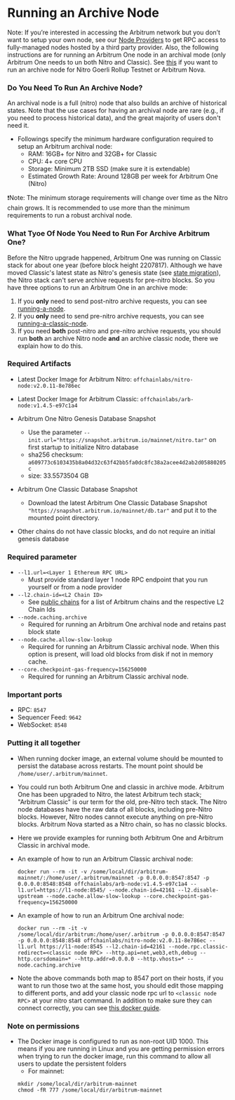 # Running an Archive Node

Note: If you’re interested in accessing the Arbitrum network but you don’t want to setup your own node, see our [Node Providers](./node-providers.mdx) to get RPC access to fully-managed nodes hosted by a third party provider.
Also, the following instructions are for running an Arbitrum One node in an archival mode (only Arbitrum One needs to un both Nitro and Classic). See [this](./running-a-node.md) if you want to run an archive node for Nitro Goerli Rollup Testnet or Arbitrum Nova.

### Do You Need To Run An Archive Node?

An archival node is a full (nitro) node that also builds an archive of historical states. Note that the use cases for having an archival node are rare (e.g., if you need to process historical data), and the great majority of users don't need it.

- Followings specify the minimum hardware configuration required to setup an Arbitrum archival node:
  - RAM: 16GB+ for Nitro and 32GB+ for Classic
  - CPU: 4+ core CPU
  - Storage: Minimum 2TB SSD (make sure it is extendable)
  - Estimated Growth Rate: Around 128GB per week for Arbitrum One (Nitro)

❗️Note: The minimum storage requirements will change over time as the Nitro chain grows. It is recommended to use more than the minimum requirements to run a robust archival node.

### What Tyoe Of Node You Need to Run For Archive Arbitrum One?

Before the Nitro upgrade happened, Arbitrum One was running on Classic stack for about one year (before block height 2207817).
Although we have moved Classic's latest state as Nitro's genesis state (see [state migration](../migration/state-migration.mdx)), the Nitro stack can't serve archive requests for pre-nitro blocks. So you have three options to run an Arbitrum One in an archive mode:
1. If you **only** need to send post-nitro archive requests, you can see [running-a-node](./running-a-node.md).
2. If you **only** need to send pre-nitro archive requests, you can see [running-a-classic-node](./running-a-classic-node.mdx).
3. If you need **both** post-nitro and pre-nitro archive requests, you should run **both** an archive Nitro node **and** an archive classic node, there we  explain how to do this.

### Required Artifacts

- Latest Docker Image for Arbitrum Nitro: `offchainlabs/nitro-node:v2.0.11-8e786ec`
- Latest Docker Image for Arbitrum Classic: `offchainlabs/arb-node:v1.4.5-e97c1a4`

- Arbitrum One Nitro Genesis Database Snapshot

  - Use the parameter `--init.url="https://snapshot.arbitrum.io/mainnet/nitro.tar"` on first startup to initialize Nitro database
  - sha256 checksum: `a609773c6103435b8a04d32c63f42bb5fa0dc8fc38a2acee4d2ab2d05880205c`
  - size: 33.5573504 GB

- Arbitrum One Classic Database Snapshot
  
  - Download the latest Arbitrum One Classic Database Snapshot `"https://snapshot.arbitrum.io/mainnet/db.tar"` and  put it to the mounted point directory.

- Other chains do not have classic blocks, and do not require an initial genesis database

### Required parameter 

- `--l1.url=<Layer 1 Ethereum RPC URL>`
  - Must provide standard layer 1 node RPC endpoint that you run yourself or from a node provider
- `--l2.chain-id=<L2 Chain ID>`
  - See [public chains](../public-chains.mdx) for a list of Arbitrum chains and the respective L2 Chain Ids
- `--node.caching.archive` 
  - Required for running an Arbitrum One archival node and retains past block state
- `--node.cache.allow-slow-lookup`
  - Required for running an Arbitrum Classic archival node. When this option is present, will load old blocks from disk if not in memory cache.
- `--core.checkpoint-gas-frequency=156250000`
  - Required for running an Arbitrum Classic archival node.
### Important ports

- RPC: `8547`
- Sequencer Feed: `9642`
- WebSocket: `8548`

### Putting it all together

- When running docker image, an external volume should be mounted to persist the database across restarts. The mount point should be `/home/user/.arbitrum/mainnet`.
- You could run both Arbitrum One and classic in archive mode. Arbitrum One has been upgraded to Nitro, the latest Arbitrum tech stack; "Arbitrum Classic" is our term for the old, pre-Nitro tech stack. The Nitro node databases have the raw data of all blocks, including pre-Nitro blocks. However, Nitro nodes cannot execute anything on pre-Nitro blocks. Arbitrum Nova started as a Nitro chain, so has no classic blocks.
- Here we provide examples for running both Arbitrum One and Arbitrum Classic in archival mode.
  
- An example of how to run an Arbitrum Classic archival node:
  ```shell
  docker run --rm -it -v /some/local/dir/arbitrum-mainnet/:/home/user/.arbitrum/mainnet -p 0.0.0.0:8547:8547 -p 0.0.0.0:8548:8548 offchainlabs/arb-node:v1.4.5-e97c1a4 --l1.url=https://l1-node:8545/ --node.chain-id=42161 --l2.disable-upstream --node.cache.allow-slow-lookup --core.checkpoint-gas-frequency=156250000
  ```

- An example of how to run an Arbitrum One archival node:
  ```shell
  docker run --rm -it -v /some/local/dir/arbitrum:/home/user/.arbitrum -p 0.0.0.0:8547:8547 -p 0.0.0.0:8548:8548 offchainlabs/nitro-node:v2.0.11-8e786ec --l1.url https://l1-node:8545 --l2.chain-id=42161 --node.rpc.classic-redirect=<classic node RPC> --http.api=net,web3,eth,debug --http.corsdomain=* --http.addr=0.0.0.0 --http.vhosts=* --node.caching.archive
  ```

- Note the above commands both map to 8547 port on their hosts, if you want to run those two at the same host, you should edit those mapping to different ports, and add your classic node rpc url to `<classic node RPC>` at your nitro start command. In addition to make sure they can connect correctly, you can see [this docker guide](https://www.middlewareinventory.com/blog/docker-network-example/).

### Note on permissions

- The Docker image is configured to run as non-root UID 1000. This means if you are running in Linux and you are getting permission errors when trying to run the docker image, run this command to allow all users to update the persistent folders
  - For mainnet:
  ```shell
  mkdir /some/local/dir/arbitrum-mainnet
  chmod -fR 777 /some/local/dir/arbitrum-mainnet
  ```